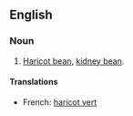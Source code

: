 ==English==
===Noun===
{{en-noun|sg=[[French]] [[bean]]}}

# [[haricot bean|Haricot bean]], [[kidney bean]].

====Translations====
*French: [[haricot vert]] {{m}}